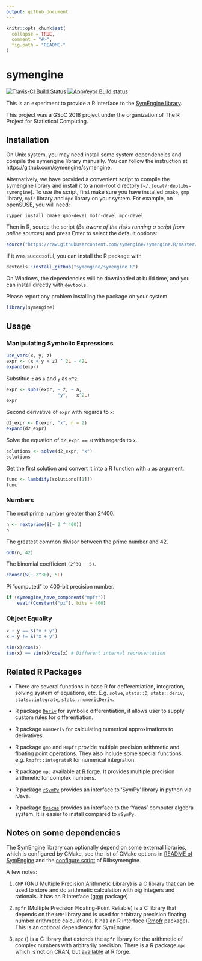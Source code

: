 ```yaml
---
output: github_document
---
```


<!-- README.md is generated from README.Rmd. Please edit that file -->

```r
knitr::opts_chunk$set(
  collapse = TRUE,
  comment = "#>",
  fig.path = "README-"
)
```

# symengine

[![Travis-CI Build Status](https://travis-ci.org/symengine/symengine.R.svg?branch=master)](https://travis-ci.org/symengine/symengine.R)
[![AppVeyor Build status](https://ci.appveyor.com/api/projects/status/rr0tdh8ykvs04qg2?svg=true)](https://ci.appveyor.com/project/symengine/symengine-r)

This is an experiment to provide a R interface to the
[SymEngine library](https://github.com/symengine/symengine).

This project was a GSoC 2018 project under the organization
of The R Project for Statistical Computing.

## Installation

On Unix system, you may need install some system dependencies and compile the
symengine library manually. You can follow the instruction at 
https://github.com/symengine/symengine.

Alternatively, we have provided a convenient script to compile the symengine
library and install it to a non-root directory [`~/.local/rdeplibs-symengine`].
To use the script, first make sure you have installed `cmake`, `gmp` library,
`mpfr` library and `mpc` library on your system. For example, on openSUSE, you will need:

```
zypper install cmake gmp-devel mpfr-devel mpc-devel
```

Then in R, source the script (*Be aware of the risks running a script from online sources*)
and press Enter to select the default options:

```r
source("https://raw.githubusercontent.com/symengine/symengine.R/master/tools/install-symengine.R")
```

If it was successful, you can install the R package with

```r
devtools::install_github("symengine/symengine.R")
```

On Windows, the dependencies will be downloaded at build time, and you can install
directly with `devtools`.

Please report any problem installing the package on your system.

```r
library(symengine)
```

## Usage

### Manipulating Symbolic Expressions

```r
use_vars(x, y, z)
expr <- (x + y + z) ^ 2L - 42L
expand(expr)
```

Substitue `z` as `a` and `y` as `x^2`.

```r
expr <- subs(expr, ~ z, ~ a,
                   "y",   x^2L)
expr
```

Second derivative of `expr` with regards to `x`:

```r
d2_expr <- D(expr, "x", n = 2)
expand(d2_expr)
```

Solve the equation of `d2_expr == 0` with regards to `x`.

```r
solutions <- solve(d2_expr, "x")
solutions
```

Get the first solution and convert it into a R function with `a` as argument.

```r
func <- lambdify(solutions[[1]])
func
```


### Numbers

The next prime number greater than 2^400.

```r
n <- nextprime(S(~ 2 ^ 400))
n
```

The greatest common divisor between the prime number and 42.

```r
GCD(n, 42)
```

The binomial coefficient `(2^30 ¦ 5)`.

```r
choose(S(~ 2^30), 5L)
```

Pi "computed" to 400-bit precision number.

```r
if (symengine_have_component("mpfr"))
    evalf(Constant("pi"), bits = 400)
```

### Object Equality

```r
x + y == S("x + y")
x + y != S("x + y")
```

```r
sin(x)/cos(x)
tan(x) == sin(x)/cos(x) # Different internal representation
```



## Related R Packages

- There are several functions in base R for defferentiation, integration, solving
  system of equations, etc. E.g. `solve`, `stats::D`, `stats::deriv`, `stats::integrate`,
  `stats::numericDeriv`.

- R package [`Deriv`](https://github.com/sgsokol/Deriv) for symbolic differentiation,
  it allows user to supply custom rules for differentiation.
- R package `numDeriv` for calculating numerical approximations to derivatives.

- R package `gmp` and `Rmpfr` provide multiple precision arithmetic and floating
  point operations. They also include some special functions, e.g. `Rmpfr::integrateR`
  for numerical integration.

- R package `mpc` available at [R forge](http://mpc.r-forge.r-project.org/). It
  provides multiple precision arithmetic for complex numbers.

- R package [`rSymPy`](https://cran.r-project.org/web/packages/rSymPy/index.html)
  provides an interface to 'SymPy' library in python via rJava.
- R package [`Ryacas`](https://cran.r-project.org/web/packages/Ryacas/index.html)
  provides an interface to the 'Yacas' computer algebra system.
  It is easier to install compared to `rSymPy`.


## Notes on some dependencies

The SymEngine library can optionally depend on some external libraries, which is
configured by CMake, see the list of CMake options in
[README of SymEngine](https://github.com/symengine/symengine/README.md) and
the
[configure script](https://github.com/Marlin-Na/Rlibsymengine/blob/master/configure)
of Rlibsymengine.

A few notes:

1. `GMP` (GNU Multiple Precision Arithmetic Library) is a C library that can be
    used to store and do arithmetic calculation with big integers and rationals.
    It has an R interface 
    ([gmp](https://github.com/cran/gmp/blob/master/DESCRIPTION) package).

2. `mpfr` (Multiple Precision Floating-Point Reliable) is a C library that depends
    on the `GMP` library and is used for arbitrary precision floating number
    arithmetic calculations.
    It has an R interface ([Rmpfr](https://github.com/cran/Rmpfr) package).
    This is an optional dependency for SymEngine.

3. `mpc` () is a C library that extends the `mpfr` library for the arithmetic of
    complex numbers with arbitrarily precision. There is a R package `mpc` which
    is not on CRAN, but [available](http://mpc.r-forge.r-project.org/) at R forge.

